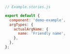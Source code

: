 ```js
// Example.stories.js

export default {
  component: 'demo-example',
  argTypes: {
    actualArgName: {
      name: 'Friendly name',
    },
  },
};
```
